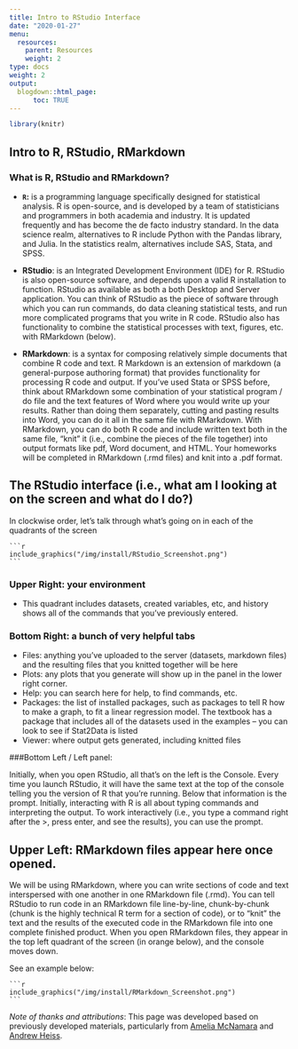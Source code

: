```yaml
---
title: Intro to RStudio Interface
date: "2020-01-27"
menu:
  resources:
    parent: Resources
    weight: 2
type: docs
weight: 2
output:
  blogdown::html_page:
      toc: TRUE
---
```


```r
library(knitr)
```

## Intro to R, RStudio, RMarkdown

### What is R, RStudio and RMarkdown?

- **`R`:** is a programming language specifically designed for statistical analysis. R is open-source, and is developed by a team of statisticians and programmers in both academia and industry. It is updated frequently and has become the de facto industry standard. In the data science realm, alternatives to R include Python with the Pandas library, and Julia. In the statistics realm, alternatives include SAS, Stata, and SPSS.

- **RStudio**: is an Integrated Development Environment (IDE) for R. RStudio is also open-source software, and depends upon a valid R installation to function. RStudio as available as both a both Desktop and Server application. You can think of RStudio as the piece of software through which you can run commands, do data cleaning statistical tests, and run more complicated programs that you write in R code. RStudio also has functionality to combine the statistical processes with text, figures, etc. with RMarkdown (below).

- **RMarkdown**: is a syntax for composing relatively simple documents that combine R code and text. R Markdown is an extension of markdown (a general-purpose authoring format) that provides functionality for processing R code and output. If you’ve used Stata or SPSS before, think about RMarkdown some combination of your statistical program / do file and the text features of Word where you would write up your results. Rather than doing them separately, cutting and pasting results into Word, you can do it all in the same file with RMarkdown. With RMarkdown, you can do both R code and include written text both in the same file, “knit” it (i.e., combine the pieces of the file together) into output formats like pdf, Word document, and HTML. Your homeworks will be completed in RMarkdown (.rmd files) and knit into a .pdf format.


## The RStudio interface (i.e., what am I looking at on the screen and what do I do?)

In clockwise order, let's talk through what's going on in each of the quadrants of the screen

    ```r
    include_graphics("/img/install/RStudio_Screenshot.png")
    ```

### Upper Right: your environment
 - This quadrant includes datasets, created variables, etc, and history shows all of the commands that you've previously entered. 

### Bottom Right: a bunch of very helpful tabs

- Files:  anything you’ve uploaded to the server (datasets, markdown files) and the resulting files that you knitted together will be here
- Plots: any plots that you generate will show up in the panel in the lower right corner.
- Help:  you can search here for help, to find commands, etc.
- Packages: the list of installed packages, such as packages to tell R how to make a graph, to fit a linear regression model. The textbook has a package that includes all of the datasets used in the examples – you can look to see if Stat2Data is listed
- Viewer: where output gets generated, including knitted files

###Bottom Left / Left panel: 

Initially, when you open RStudio, all that’s on the left is the Console. Every time you launch RStudio, it will have the same text at the top of the console telling you the version of R that you're running.  Below that information is the prompt.  Initially, interacting with R is all about typing commands and interpreting the output. To work interactively (i.e., you type a command right after the >, press enter, and see the results), you can use the prompt.

## Upper Left: RMarkdown files appear here once opened. 

We will be using RMarkdown, where you can write sections of code and text interspersed with one another in one RMarkdown file (.rmd). You can tell RStudio to run code in an RMarkdown file line-by-line, chunk-by-chunk (chunk is the highly technical R term for a section of code), or to “knit” the text and the results of the executed code in the RMarkdown file into one complete finished product. When you open RMarkdown files, they appear in the top left quadrant of the screen (in orange below), and the console moves down.

See an example below:

    ```r
    include_graphics("/img/install/RMarkdown_Screenshot.png")
    ```


*Note of thanks and attributions*: This page was developed based on previously developed materials, particularly from [Amelia McNamara](www.amelia.mn) and [Andrew Heiss](www.andresheiss.com). 